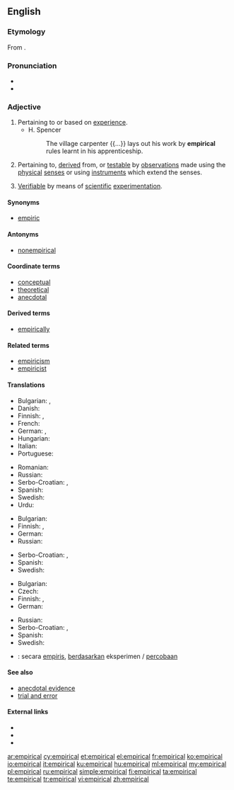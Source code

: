 ==English==

===Etymology===
From {{suffix|empiric|al|lang=en}}.

===Pronunciation===
* {{IPA|/ɪmˈpɪrɪkl/|lang=en}}
* {{audio|en-us-empirical.ogg|Audio (US)|lang=en}}

===Adjective===
{{en-adj|-}}

# Pertaining to or based on [[experience]].
#* H. Spencer
#*: The village carpenter {{...}} lays out his work by '''empirical''' rules learnt in his apprenticeship.
# Pertaining to, [[derive]]d from, or [[testable]] by [[observations]] made using the [[physical]] [[senses]] or using [[instruments]] which extend the senses.
# {{context|philosophy of science|lang=en}} [[verifiable|Verifiable]] by means of [[scientific]] [[experimentation]].

====Synonyms====
* [[empiric]]

====Antonyms====
* [[nonempirical]]

====Coordinate terms====
* [[conceptual]]
* [[theoretical]]
* [[anecdotal]]

====Derived terms====
* [[empirically]]

====Related terms====
* [[empiricism]]
* [[empiricist]]

====Translations====
{{trans-top|pertaining to or based on experience}}
* Bulgarian: {{t+|bg|опитен|sc=Cyrl}}, {{t+|bg|емпиричен|sc=Cyrl}}
* Danish: {{t|da|empirisk}}
* Finnish: {{t+|fi|kokeellinen}}, {{t+|fi|empiirinen}}
* French: {{t+|fr|empirique}}
* German: {{t+|de|empirisch}}, {{t+|de|erfahrungsgemäß}}
* Hungarian: {{t+|hu|tapasztalati}}
* Italian: {{t+|it|empirico}}
* Portuguese: {{t+|pt|empírico}}
{{trans-mid}}
* Romanian: {{t+|ro|empiric}}
* Russian: {{t+|ru|эмпирический|sc=Cyrl|tr=empiríčeskij}}
* Serbo-Croatian: {{t|sh|empìrījskī}}, {{t|sh|iskùstven}}
* Spanish: {{t+|es|empírico}}
* Swedish: {{t+|sv|empirisk}}
* Urdu: {{t|ur|تجربی|tr=tajrabi|sc=ur-Arab}}
{{trans-bottom}}

{{trans-top|pertaining to, derived from, or testable by observations}}
* Bulgarian: {{t+|bg|емпиричен|sc=Cyrl}}
* Finnish: {{t+|fi|kokeellinen}}, {{t+|fi|empiirinen}}
* German: {{t+|de|empirisch}}
* Russian: {{t+|ru|эмпирический|sc=Cyrl|tr=empiríčeskij}}
{{trans-mid}}
* Serbo-Croatian: {{t|sh|empìrījskī}}, {{t|sh|iskùstven}}
* Spanish: {{t+|es|empírico}}
* Swedish: {{t+|sv|empirisk}}
{{trans-bottom}}

{{trans-top|verifiable by means of scientific experimentation}}
* Bulgarian: {{t+|bg|емпиричен|sc=Cyrl}}
* Czech: {{t+|cs|empirický|m}}
* Finnish: {{t+|fi|kokeellinen}}, {{t+|fi|empiirinen}}
* German: {{t+|de|empirisch}}
{{trans-mid}}
* Russian: {{t+|ru|эмпирический|sc=Cyrl|tr=empiríčeskij}}
* Serbo-Croatian: {{t|sh|empìrījskī}}, {{t|sh|iskùstven}}
* Spanish: {{t+|es|empírico}}
* Swedish: {{t+|sv|empirisk}}
{{trans-bottom}}

{{checktrans-top}}
* {{ttbc|id}}: secara [[empiris]], [[dasar|berdasarkan]] eksperimen / [[coba|percobaan]]
{{trans-bottom}}

====See also====
* [[anecdotal evidence]]
* [[trial and error]]

====External links====
* {{R:Webster 1913}}
* {{R:Century 1911}}
* {{R:OneLook}}

[[ar:empirical]]
[[cy:empirical]]
[[et:empirical]]
[[el:empirical]]
[[fr:empirical]]
[[ko:empirical]]
[[io:empirical]]
[[it:empirical]]
[[ku:empirical]]
[[hu:empirical]]
[[ml:empirical]]
[[my:empirical]]
[[pl:empirical]]
[[ru:empirical]]
[[simple:empirical]]
[[fi:empirical]]
[[ta:empirical]]
[[te:empirical]]
[[tr:empirical]]
[[vi:empirical]]
[[zh:empirical]]